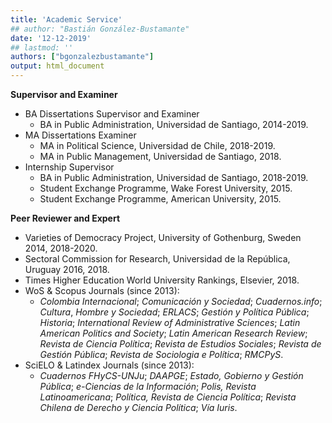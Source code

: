 ```yaml
---
title: 'Academic Service'
## author: "Bastián González-Bustamante"
date: '12-12-2019'
## lastmod: ''
authors: ["bgonzalezbustamante"]
output: html_document
---
```


**Supervisor and Examiner**

* BA Dissertations Supervisor and Examiner
  + BA in Public Administration, Universidad de Santiago, 2014-2019.
* MA Dissertations Examiner
  + MA in Political Science, Universidad de Chile, 2018-2019.
  + MA in Public Management, Universidad de Santiago, 2018.
* Internship Supervisor
  + BA in Public Administration, Universidad de Santiago, 2018-2019.
  + Student Exchange Programme, Wake Forest University, 2015.
  + Student Exchange Programme, American University, 2015.

**Peer Reviewer and Expert**

* Varieties of Democracy Project, University of Gothenburg, Sweden 2014, 2018-2020.
* Sectoral Commission for Research, Universidad de la República, Uruguay 2016, 2018.
* Times Higher Education World University Rankings, Elsevier, 2018.
* WoS & Scopus Journals (since 2013): 
  + *Colombia Internacional*; *Comunicación y Sociedad*; *Cuadernos.info*; *Cultura*, *Hombre y Sociedad*; *ERLACS*; *Gestión y Política Pública*; *Historia*; *International Review of Administrative Sciences*; *Latin American Politics and Society*; *Latin American Research Review*; *Revista de Ciencia Política*; *Revista de Estudios Sociales*; *Revista de Gestión Pública*; *Revista de Sociologia e Política*; *RMCPyS*.
* SciELO & Latindex Journals (since 2013): 
  + *Cuadernos FHyCS-UNJu*; *DAAPGE*; *Estado, Gobierno y Gestión Pública*; *e-Ciencias de la Información*; *Polis, Revista Latinoamericana*; *Política, Revista de Ciencia Política*; *Revista Chilena de Derecho y Ciencia Política*; *Vía Iuris*.
